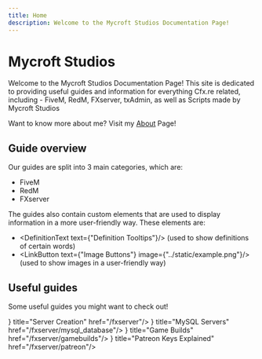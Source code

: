 ```yaml
---
title: Home
description: Welcome to the Mycroft Studios Documentation Page!
---
```



# Mycroft Studios

Welcome to the Mycroft Studios Documentation Page! This site is dedicated to providing useful guides and
information for everything Cfx.re related, including - FiveM, RedM, FXserver, txAdmin, as well as Scripts
made by Mycroft Studios

Want to know more about me? Visit my [About](./about) Page!

## Guide overview

Our guides are split into 3 main categories, which are:
- FiveM
- RedM
- FXserver

The guides also contain custom elements that are used to display information in a more user-friendly way.
These elements are:

- <DefinitionText text={"Definition Tooltips"}/> (used to show definitions of certain words)
- <LinkButton text={"Image Buttons"} image={"../static/example.png"}/> (used to show images in a user-friendly way)

## Useful guides

Some useful guides you might want to check out!

<Cards>
    <Cards.Card icon={<DownloadIcon/>} title="Server Creation" href="/fxserver"/>
    <Cards.Card icon={<DnsIcon/>} title="MySQL Servers" href="/fxserver/mysql_database"/>
    <Cards.Card icon={<UpgradeIcon/>} title="Game Builds" href="/fxserver/gamebuilds"/>
    <Cards.Card icon={<VpnKeyIcon/>} title="Patreon Keys Explained" href="/fxserver/patreon"/>
</Cards>
